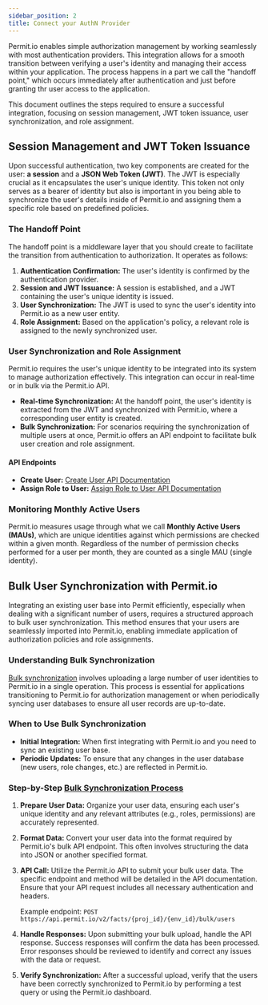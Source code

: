 ```yaml
---
sidebar_position: 2
title: Connect your AuthN Provider
---
```


Permit.io enables simple authorization management by working seamlessly with most authentication providers.
This integration allows for a smooth transition between verifying a user's identity and managing their access within your
application. The process happens in a part we call the "handoff point," which occurs immediately after authentication and
just before granting thr user access to the application.

This document outlines the steps required to ensure a successful integration, focusing on session management, JWT token issuance,
user synchronization, and role assignment.

## Session Management and JWT Token Issuance

Upon successful authentication, two key components are created for the user: **a session** and a **JSON Web Token (JWT)**.
The JWT is especially crucial as it encapsulates the user's unique identity. This token not only serves as a bearer of
identity but also is important in you being able to synchronize the user's details inside of Permit.io and assigning them a specific
role based on predefined policies.

### The Handoff Point

The handoff point is a middleware layer that you should create to facilitate the transition from authentication to authorization.
It operates as follows:

1. **Authentication Confirmation:** The user's identity is confirmed by the authentication provider.
2. **Session and JWT Issuance:** A session is established, and a JWT containing the user's unique identity is issued.
3. **User Synchronization:** The JWT is used to sync the user's identity into Permit.io as a new user entity.
4. **Role Assignment:** Based on the application's policy, a relevant role is assigned to the newly synchronized user.

### User Synchronization and Role Assignment

Permit.io requires the user's unique identity to be integrated into its system to manage authorization effectively.
This integration can occur in real-time or in bulk via the Permit.io API.

- **Real-time Synchronization:** At the handoff point, the user's identity is extracted from the JWT and synchronized with Permit.io,
  where a corresponding user entity is created.
- **Bulk Synchronization:** For scenarios requiring the synchronization of multiple users at once, Permit.io offers an API endpoint
  to facilitate bulk user creation and role assignment.

#### API Endpoints

- **Create User:** [Create User API Documentation](https://api.permit.io/v2/redoc#tag/Users/operation/create_user)
- **Assign Role to User:** [Assign Role to User API Documentation](https://api.permit.io/v2/redoc#tag/Users/operation/assign_role_to_user)

### Monitoring Monthly Active Users

Permit.io measures usage through what we call **Monthly Active Users (MAUs)**, which are unique identities against which permissions are
checked within a given month. Regardless of the number of permission checks performed for a user per month, they are counted as a
single MAU (single identity).

## Bulk User Synchronization with Permit.io

Integrating an existing user base into Permit efficiently, especially when dealing with a significant number of users,
requires a structured approach to bulk user synchronization. This method ensures that your users are seamlessly imported into
Permit.io, enabling immediate application of authorization policies and role assignments.

### Understanding Bulk Synchronization

[Bulk synchronization](https://docs.permit.io/how-to/bulk-operations#bulk-user-operations) involves uploading a large number of user identities to Permit.io in a single operation.
This process is essential for applications transitioning to Permit.io for authorization management or when periodically
syncing user databases to ensure all user records are up-to-date.

### When to Use Bulk Synchronization

- **Initial Integration:** When first integrating with Permit.io and you need to sync an existing user base.
- **Periodic Updates:** To ensure that any changes in the user database (new users, role changes, etc.) are reflected in Permit.io.

### Step-by-Step [Bulk Synchronization Process](/how-to/bulk-operations#bulk-user-operations)

1. **Prepare User Data:** Organize your user data, ensuring each user's unique identity and any relevant attributes (e.g., roles, permissions) are accurately represented.
2. **Format Data:** Convert your user data into the format required by Permit.io's bulk API endpoint. This often involves structuring the data into JSON or another specified format.
3. **API Call:** Utilize the Permit.io API to submit your bulk user data. The specific endpoint and method will be detailed in the API documentation. Ensure that your API request includes all necessary authentication and headers.

   Example endpoint: `POST https://api.permit.io/v2/facts/{proj_id}/{env_id}/bulk/users`

4. **Handle Responses:** Upon submitting your bulk upload, handle the API response. Success responses will confirm the data has been processed. Error responses should be reviewed to identify and correct any issues with the data or request.
5. **Verify Synchronization:** After a successful upload, verify that the users have been correctly synchronized to Permit.io by performing a test query or using the Permit.io dashboard.

